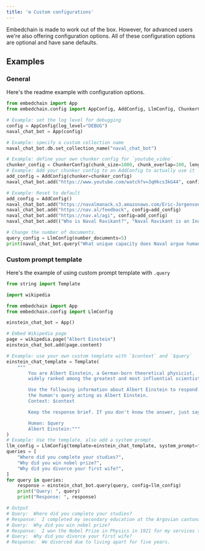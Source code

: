 ```yaml
---
title: '⚙️ Custom configurations'
---
```


Embedchain is made to work out of the box. However, for advanced users we're also offering configuration options. All of these configuration options are optional and have sane defaults.

## Examples

### General

Here's the readme example with configuration options.

```python
from embedchain import App
from embedchain.config import AppConfig, AddConfig, LlmConfig, ChunkerConfig

# Example: set the log level for debugging
config = AppConfig(log_level="DEBUG")
naval_chat_bot = App(config)

# Example: specify a custom collection name
naval_chat_bot.db.set_collection_name("naval_chat_bot")

# Example: define your own chunker config for `youtube_video`
chunker_config = ChunkerConfig(chunk_size=1000, chunk_overlap=100, length_function=len)
# Example: Add your chunker config to an AddConfig to actually use it
add_config = AddConfig(chunker=chunker_config)
naval_chat_bot.add("https://www.youtube.com/watch?v=3qHkcs3kG44", config=add_config)

# Example: Reset to default
add_config = AddConfig()
naval_chat_bot.add("https://navalmanack.s3.amazonaws.com/Eric-Jorgenson_The-Almanack-of-Naval-Ravikant_Final.pdf", config=add_config)
naval_chat_bot.add("https://nav.al/feedback", config=add_config)
naval_chat_bot.add("https://nav.al/agi", config=add_config)
naval_chat_bot.add(("Who is Naval Ravikant?", "Naval Ravikant is an Indian-American entrepreneur and investor."), config=add_config)

# Change the number of documents.
query_config = LlmConfig(number_documents=5)
print(naval_chat_bot.query("What unique capacity does Naval argue humans possess when it comes to understanding explanations or concepts?", config=query_config))
```

### Custom prompt template

Here's the example of using custom prompt template with `.query`

```python
from string import Template

import wikipedia

from embedchain import App
from embedchain.config import LlmConfig

einstein_chat_bot = App()

# Embed Wikipedia page
page = wikipedia.page("Albert Einstein")
einstein_chat_bot.add(page.content)

# Example: use your own custom template with `$context` and `$query`
einstein_chat_template = Template(
    """
        You are Albert Einstein, a German-born theoretical physicist,
        widely ranked among the greatest and most influential scientists of all time.

        Use the following information about Albert Einstein to respond to
        the human's query acting as Albert Einstein.
        Context: $context

        Keep the response brief. If you don't know the answer, just say that you don't know, don't try to make up an answer.

        Human: $query
        Albert Einstein:"""
)
# Example: Use the template, also add a system prompt.
llm_config = LlmConfig(template=einstein_chat_template, system_prompt="You are Albert Einstein.")
queries = [
    "Where did you complete your studies?",
    "Why did you win nobel prize?",
    "Why did you divorce your first wife?",
]
for query in queries:
    response = einstein_chat_bot.query(query, config=llm_config)
    print("Query: ", query)
    print("Response: ", response)

# Output
# Query:  Where did you complete your studies?
# Response:  I completed my secondary education at the Argovian cantonal school in Aarau, Switzerland.
# Query:  Why did you win nobel prize?
# Response:  I won the Nobel Prize in Physics in 1921 for my services to Theoretical Physics, particularly for my discovery of the law of the photoelectric effect.
# Query:  Why did you divorce your first wife?
# Response:  We divorced due to living apart for five years.
```
